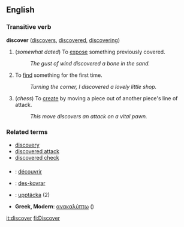 == English ==

=== Transitive verb ===
'''discover'''  ([[discovers]], [[discovered]], [[discovering]])
# (''somewhat dated'') To [[expose]] something previously covered.
#: ''The gust of wind discovered a bone in the sand.''
# To [[find]] something for the first time.
#: ''Turning the corner, I discovered a lovely little shop.''
# (''chess'') To [[create]] by moving a piece out of another piece's line of attack.
#: ''This move discovers an attack on a vital pawn.''

=== Related terms ===

*[[discovery]]
*[[discovered attack]]
*[[discovered check]]

===={{trans}}====

* {{fr}} : [[découvrir]]
* {{io}} : [[des-kovrar]]
* {{sv}} : [[upptäcka]] (2)
*'''Greek, Modern''': [[ανακαλύπτω]] ()
[[it:discover]]
[[fi:Discover]]